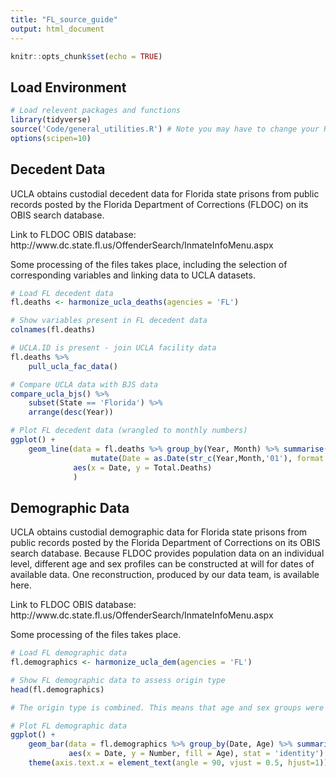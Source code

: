 ```yaml
---
title: "FL_source_guide"
output: html_document
---
```


```r
knitr::opts_chunk$set(echo = TRUE)
```

## Load Environment

```r
# Load relevent packages and functions
library(tidyverse)
source('Code/general_utilities.R') # Note you may have to change your Rmarkdown option for evaluate chunks to project instead of document
options(scipen=10)
```

## Decedent Data

UCLA obtains custodial decedent data for Florida state prisons from public records posted by the Florida Department of Corrections (FLDOC) on its OBIS search database.

Link to FLDOC OBIS database: http://www.dc.state.fl.us/OffenderSearch/InmateInfoMenu.aspx

Some processing of the files takes place, including the selection of corresponding variables and linking data 
to UCLA datasets. 

```r
# Load FL decedent data
fl.deaths <- harmonize_ucla_deaths(agencies = 'FL')

# Show variables present in FL decedent data
colnames(fl.deaths)

# UCLA.ID is present - join UCLA facility data
fl.deaths %>%
    pull_ucla_fac_data()

# Compare UCLA data with BJS data
compare_ucla_bjs() %>%
    subset(State == 'Florida') %>%
    arrange(desc(Year))

# Plot FL decedent data (wrangled to monthly numbers)
ggplot() +
    geom_line(data = fl.deaths %>% group_by(Year, Month) %>% summarise(Total.Deaths = n()) %>% 
                  mutate(Date = as.Date(str_c(Year,Month,'01'), format = '%Y%B%d')),
              aes(x = Date, y = Total.Deaths)
              )

```


## Demographic Data

UCLA obtains custodial demographic data for Florida state prisons from public records posted by the Florida Department of Corrections on its OBIS search database. Because FLDOC provides population data on an individual level, different age and sex profiles can be constructed at will for dates of available data. One reconstruction, produced by our data team, is available here.

Link to FLDOC OBIS database: http://www.dc.state.fl.us/OffenderSearch/InmateInfoMenu.aspx

Some processing of the files takes place. 

```r
# Load FL demographic data
fl.demographics <- harmonize_ucla_dem(agencies = 'FL')

# Show FL demographic data to assess origin type
head(fl.demographics)

# The origin type is combined. This means that age and sex groups were aggregated and reported together.  

# Plot FL demographic data 
ggplot() +
    geom_bar(data = fl.demographics %>% group_by(Date, Age) %>% summarise(Number = sum(Number, na.rm = TRUE)),
             aes(x = Date, y = Number, fill = Age), stat = 'identity') +
    theme(axis.text.x = element_text(angle = 90, vjust = 0.5, hjust=1)) # To see dates on x axis



```

